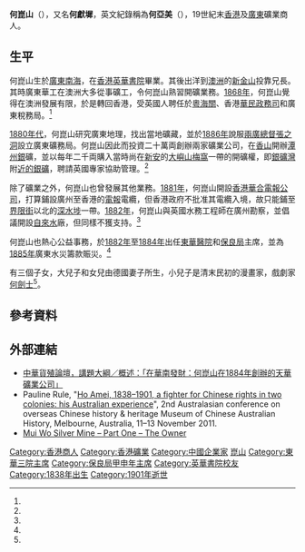 '''何崑山'''（{{bd|1838年||1901年||catIdx=H何}}），又名'''何獻墀'''，英文紀錄稱為'''何亞美'''（{{lang|en|'''HO Amei'''}}），19世紀末[[香港|香港]]及[[廣東|廣東]]礦業商人。

== 生平 ==
何崑山生於[[廣東|廣東]][[南海|南海]]，在[[香港|香港]][[英華書院|英華書院]]畢業。其後出洋到[[澳洲|澳洲]]的[[新金山|新金山]]投靠兄長。其時廣東華工在澳洲大多從事礦工，令何崑山熟習開礦業務。[[1868年|1868年]]，何崑山覺得在澳洲發展有限，於是轉回香港，受英國人聘任於[[粵海關|粵海關]]、香港[[華民政務司|華民政務司]]和廣東稅務局。<ref name="am730_20110531"/>

[[1880年代|1880年代]]，何崑山研究廣東地理，找出當地礦藏，並於[[1886年|1886年]]說服[[兩廣總督|兩廣總督]][[張之洞|張之洞]]設立廣東礦務局。何崑山因此而投資二十萬両創辦兩家礦業公司，在[[香山縣|香山]]開辦[[潭州|潭州]][[銀|銀]]礦，並以每年二千両購入當時尚在[[新安|新安]]的[[大嶼山|大嶼山]][[梅窩|梅窩]]一帶的開礦權，即[[銀礦灣|銀礦灣]]附[[銀礦灣#銀礦洞|近的銀礦]]，聘請英國專家協助管理。<ref name="am730_20110531" />

除了礦業之外，何崑山也曾發展其他業務。[[1881年香港|1881年]]，何崑山開設[[香港華合電報公司|香港華合電報公司]]，打算鋪設廣州至香港的[[電報|電報]]電纜，但香港政府不批准其電纜入境，故只能鋪至[[界限街|界限街]]以北的[[深水埗|深水埗]]一帶。[[1882年|1882年]]，何崑山與英國水務工程師在廣州勘察，並倡議開設[[自來水|自來水]]廠，但同樣不獲支持。<ref name="am730_20110603"/>

何崑山也熱心公益事務，於[[1882年香港|1882年]]至[[1884年香港|1884年]]出任[[東華醫院|東華醫院]]和[[保良局|保良局]]主席，並為[[1885年|1885年]]廣東水災籌款賑災。<ref name="am730_20110603" />

有三個子女，大兒子和女兒由德國妻子所生，小兒子是清末民初的漫畫家，戲劇家[[何劍士|何劍士]]<ref name="msyj"/>。

==參考資料==
{{Reflist|2|refs=
<ref name="am730_20110531">{{cite web|url=http://archive.am730.com.hk/column-58383|title=何崑山—大嶼山銀礦的創辦人(1)|publisher=am730|author=劉智鵬|date=2011-05-31|accessdate=2018-11-17|archive-date=2019-11-02|archive-url=https://web.archive.org/web/20191102235938/http://archive.am730.com.hk/column-58383|dead-url=no}}</ref>
<ref name="am730_20110603">{{cite web|url=http://archive.am730.com.hk/column-59005|title=何崑山—大嶼山銀礦的創辦人(2)|publisher=am730|author=劉智鵬|date=2011-06-03|accessdate=2018-11-17|archive-date=2019-11-02|archive-url=https://web.archive.org/web/20191102235955/http://archive.am730.com.hk/column-59005|dead-url=no}}</ref>
<ref name="msyj">{{cite journal |author1=李伟铭 |title=一剑风尘自负奇——重读何剑士 |journal=美术研究 |date=2004 |issue=1 |pages=37-48 |url=https://mall.cnki.net/magazine/Article/MUSE200401011.htm |accessdate=2020-07-21 |publisher=中央美术学院 |location=北京市 |language=zh-hans |issn=0461-6855 |author= |archive-url=https://web.archive.org/web/20200721152112/https://mall.cnki.net/magazine/Article/MUSE200401011.htm |archive-date=2020-07-21 |dead-url=no }}</ref>
}}

==外部連結==
*[http://www.history.cuhk.edu.hk/Event/2016_HBC/outlines.htm 中華貨殖論壇，講題大綱／概述：「在華南發財：何崑山在1884年創辦的天華礦業公司」] {{Wayback|url=http://www.history.cuhk.edu.hk/Event/2016_HBC/outlines.htm |date=20191118062407 }}
*Pauline Rule, "[http://dragontails.com.au/papers/13/ Ho Amei, 1838–1901, a fighter for Chinese rights in two colonies: his Australian experience ]{{dead link|date=2017年11月 |bot=InternetArchiveBot |fix-attempted=yes }}", 2nd Australasian conference on overseas Chinese history & heritage Museum of Chinese Australian History, Melbourne, Australia, 11–13 November 2011. 
*[https://industrialhistoryhk.org/mui-wo-silver-mine-part-one-the-owner/ Mui Wo Silver Mine – Part One – The Owner] {{Wayback|url=https://industrialhistoryhk.org/mui-wo-silver-mine-part-one-the-owner/ |date=20200929172933 }}

{{DEFAULTSORT:Ho何}}
[[Category:香港商人|Category:香港商人]]
[[Category:香港礦業|Category:香港礦業]]
[[Category:中國企業家|Category:中國企業家]]
[[Category:何姓|崑山]]
[[Category:東華三院主席|Category:東華三院主席]]
[[Category:保良局甲申年主席|Category:保良局甲申年主席]]
[[Category:英華書院校友|Category:英華書院校友]]
[[Category:1838年出生|Category:1838年出生]]
[[Category:1901年逝世|Category:1901年逝世]]